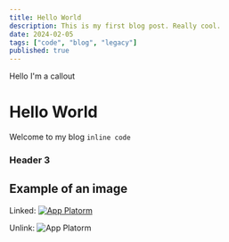 ```yaml
---
title: Hello World
description: This is my first blog post. Really cool.
date: 2024-02-05
tags: ["code", "blog", "legacy"]
published: true
---
```


<Callout type="warning">Hello I'm a callout</Callout>

# Hello World

Welcome to my blog `inline code`

### Header 3

## Example of an image

Linked:
[![App Platorm](https://doimages.nyc3.cdn.digitaloceanspaces.com/002Blog/0-BLOG-BANNERS/app_platform.png)](https://www.digitalocean.com/products/app-platform)

Unlink:
![App Platorm](https://doimages.nyc3.cdn.digitaloceanspaces.com/002Blog/0-BLOG-BANNERS/app_platform.png)
